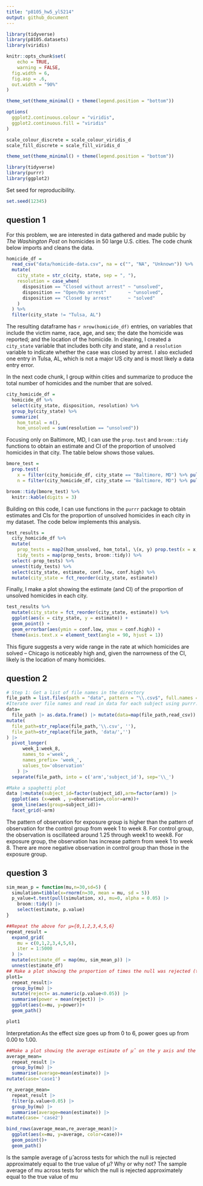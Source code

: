 ```yaml
---
title: "p8105_hw5_yl5214"
output: github_document
---
```


```r
library(tidyverse)
library(p8105.datasets)
library(viridis)

knitr::opts_chunk$set(
	echo = TRUE,
	warning = FALSE,
  fig.width = 6,
  fig.asp = .6,
  out.width = "90%"
)

theme_set(theme_minimal() + theme(legend.position = "bottom"))

options(
  ggplot2.continuous.colour = "viridis",
  ggplot2.continuous.fill = "viridis"
)

scale_colour_discrete = scale_colour_viridis_d
scale_fill_discrete = scale_fill_viridis_d

theme_set(theme_minimal() + theme(legend.position = "bottom"))
```

```r
library(tidyverse)
library(purrr)
library(ggplot2)

```


Set seed for reproducibility.

```r
set.seed(12345)
```

## question 1

For this problem, we are interested in data gathered and made public by _The Washington Post_ on homicides in 50 large U.S. cities. The code chunk below imports and cleans the data.

```r
homicide_df = 
  read_csv("data/homicide-data.csv", na = c("", "NA", "Unknown")) %>%
  mutate(
    city_state = str_c(city, state, sep = ", "),
    resolution = case_when(
      disposition == "Closed without arrest" ~ "unsolved",
      disposition == "Open/No arrest"        ~ "unsolved",
      disposition == "Closed by arrest"      ~ "solved"
    )
  ) %>% 
  filter(city_state != "Tulsa, AL") 
```

The resulting dataframe has `r nrow(homicide_df)` entries, on variables that include the victim name, race, age, and sex; the date the homicide was reported; and the location of the homicide. In cleaning, I created a `city_state` variable that includes both city and state, and a `resolution` variable to indicate whether the case was closed by arrest. I also excluded one entry in Tulsa, AL, which is not a major US city and is most likely a data entry error. 

In the next code chunk, I group within cities and summarize to produce the total number of homicides and the number that are solved. 

```r
city_homicide_df = 
  homicide_df %>% 
  select(city_state, disposition, resolution) %>% 
  group_by(city_state) %>% 
  summarize(
    hom_total = n(),
    hom_unsolved = sum(resolution == "unsolved"))
```

Focusing only on Baltimore, MD, I can use the `prop.test` and `broom::tidy` functions to obtain an estimate and CI of the proportion of unsolved homicides in that city. The table below shows those values.

```r
bmore_test = 
  prop.test(
    x = filter(city_homicide_df, city_state == "Baltimore, MD") %>% pull(hom_unsolved),
    n = filter(city_homicide_df, city_state == "Baltimore, MD") %>% pull(hom_total)) 

broom::tidy(bmore_test) %>% 
  knitr::kable(digits = 3)
```

Building on this code, I can use functions in the `purrr` package to obtain estimates and CIs for the proportion of unsolved homicides in each city in my dataset. The code below implements this analysis. 

```r
test_results = 
  city_homicide_df %>% 
  mutate(
    prop_tests = map2(hom_unsolved, hom_total, \(x, y) prop.test(x = x, n = y)),
    tidy_tests = map(prop_tests, broom::tidy)) %>% 
  select(-prop_tests) %>% 
  unnest(tidy_tests) %>% 
  select(city_state, estimate, conf.low, conf.high) %>% 
  mutate(city_state = fct_reorder(city_state, estimate))
```

Finally, I make a plot showing the estimate (and CI) of the proportion of unsolved homicides in each city.

```r
test_results %>% 
  mutate(city_state = fct_reorder(city_state, estimate)) %>% 
  ggplot(aes(x = city_state, y = estimate)) + 
  geom_point() + 
  geom_errorbar(aes(ymin = conf.low, ymax = conf.high)) + 
  theme(axis.text.x = element_text(angle = 90, hjust = 1))
```

This figure suggests a very wide range in the rate at which homicides are solved -- Chicago is noticeably high and, given the narrowness of the CI, likely is the location of many homicides. 


## question 2 

```r

# Step 1: Get a list of file names in the directory
file_path = list.files(path = "data", pattern = "\\.csv$", full.names = TRUE)
#Iterate over file names and read in data for each subject using purrr::map and saving the result as a new variable in the dataframe
data= 
  file_path |> as.data.frame() |> mutate(data=map(file_path,read_csv)) |> as.tibble() |> unnest() |> 
mutate(
  file_path=str_replace(file_path,'\\.csv', ''),
  file_path=str_replace(file_path, 'data/','')
) |>   
  pivot_longer(
      week_1:week_8,
      names_to ='week',
      names_prefix= 'week_',
      values_to='observation'
    ) |> 
  separate(file_path, into = c('arm','subject_id'), sep='\\_') 

#Make a spaghetti plot
data |>mutate(subject_id=factor(subject_id),arm=factor(arm)) |>  
  ggplot(aes (x=week , y=observation,color=arm))+
  geom_line(aes(group=subject_id))+
  facet_grid(~arm)

```
The pattern of observation for exposure group is higher than the pattern of observation for the control group from week 1 to week 8. For control group, the observation is oscillateed around 1.25 through week1 to week8. For exposure group, the observation has increase pattern from week 1 to week 8. There are more negative observation in control group than those in the exposure group.

## question 3
```r
sim_mean_p = function(mu,n=30,sd=5) {
  simulation=tibble(x=rnorm(n=30, mean = mu, sd = 5))
  p_value=t.test(pull(simulation, x), mu=0, alpha = 0.05) |> 
    broom::tidy() |> 
    select(estimate, p.value)
} 

##Repeat the above for μ={0,1,2,3,4,5,6}
repeat_result = 
  expand_grid(
    mu = c(0,1,2,3,4,5,6),
    iter = 1:5000
  ) |> 
  mutate(estimate_df = map(mu, sim_mean_p)) |> 
  unnest(estimate_df)
## Make a plot showing the proportion of times the null was rejected (the power of the test) on the y axis and the true value of μ on the x axis.
plot1=
  repeat_result|>
  group_by(mu) |> 
  mutate(reject= as.numeric(p.value<0.05)) |> 
  summarise(power = mean(reject)) |>
  ggplot(aes(x=mu, y=power))+
  geom_path()

plot1
```
Interpretation:As the effect size goes up from 0 to 6, power goes up from 0.00 to 1.00.

```r
##Make a plot showing the average estimate of μ̂ on the y axis and the true value of μ on the x axis. Make a second plot (or overlay on the first) the average estimate of μ̂ only in samples for which the null was rejected on the y axis and the true value of μ on the x axis.
average_mean=
  repeat_result |> 
  group_by(mu) |> 
  summarise(average=mean(estimate)) |> 
mutate(case='case1')

re_average_mean=
  repeat_result |> 
  filter(p.value<0.05) |> 
  group_by(mu) |> 
  summarise(average=mean(estimate)) |> 
mutate(case= 'case2')

bind_rows(average_mean,re_average_mean)|> 
  ggplot(aes(x=mu, y=average, color=case))+
  geom_point()+
  geom_path()
```
Is the sample average of μ̂ across tests for which the null is rejected approximately equal to the true value of μ? Why or why not?
The sample average of mu across tests for which the null is rejected approximately equal to the true value of mu

